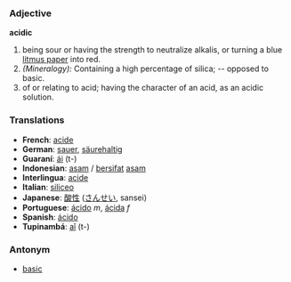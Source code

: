 === Adjective ===
'''acidic'''

# being sour or having the strength to neutralize alkalis, or turning a blue [[litmus paper]] into red. 
#''(Mineralogy):'' Containing a high percentage of silica; -- opposed to basic.
#of or relating to acid; having the character of an acid, as an acidic solution.

=== Translations ===
* '''French''': [[acide]] 
* '''German''': [[sauer]], [[säurehaltig]] 
* '''Guaraní''': [[ái]] (t-)
* '''Indonesian''': [[asam]] / [[sifat|bersifat]] [[asam]]
* '''Interlingua''': [[acide]] 
* '''Italian''': [[siliceo]] 
* '''Japanese''': [[酸性]] ([[さんせい]], sansei)
* '''Portuguese''': [[ácido]] ''m'', [[ácida]] ''f''
* '''Spanish''': [[ácido]]
* '''Tupinambá''': [[aî]] (t-)

=== Antonym ===
* [[basic]]